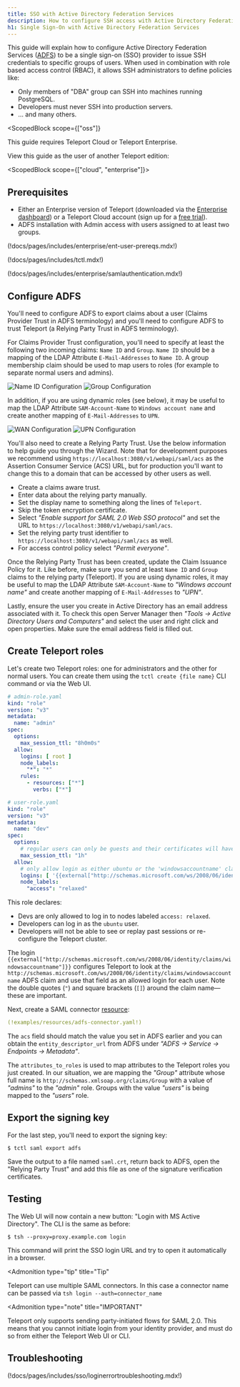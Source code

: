 ```yaml
---
title: SSO with Active Directory Federation Services
description: How to configure SSH access with Active Directory Federation Services using Teleport
h1: Single Sign-On with Active Directory Federation Services
---
```


This guide will explain how to configure Active Directory Federation Services
([ADFS](https://en.wikipedia.org/wiki/Active_Directory_Federation_Services)) to be
a single sign-on (SSO) provider to issue
SSH credentials to specific groups of users. When used in combination with role
based access control (RBAC), it allows SSH administrators to define policies
like:

- Only members of "DBA" group can SSH into machines running PostgreSQL.
- Developers must never SSH into production servers.
- ... and many others.

<ScopedBlock
  scope={["oss"]}
>

  This guide requires Teleport Cloud or Teleport Enterprise.

  View this guide as the user of another Teleport edition:

  <TileSet>
  <Tile icon="cloud" title="Teleport Cloud" href="./adfs.mdx/?scope=cloud">
  </Tile>
  <Tile icon="building" title="Teleport Enterprise" href="./adfs.mdx/?scope=enterprise">
  </Tile>
  </TileSet>

</ScopedBlock>

<ScopedBlock scope={["cloud", "enterprise"]}>

## Prerequisites

- Either an Enterprise version of Teleport (downloaded via the [Enterprise dashboard](https://dashboard.gravitational.com/web/login)) or a Teleport Cloud account (sign up for a [free trial](https://goteleport.com/signup)).
- ADFS installation with Admin access with users assigned to at least two groups.

(!docs/pages/includes/enterprise/ent-user-prereqs.mdx!)

(!docs/pages/includes/tctl.mdx!)

(!docs/pages/includes/enterprise/samlauthentication.mdx!)

## Configure ADFS

You'll need to configure ADFS to export claims about a user (Claims Provider
Trust in ADFS terminology) and you'll need to configure ADFS to trust
Teleport (a Relying Party Trust in ADFS terminology).

For Claims Provider Trust configuration, you'll need to specify at least the
following two incoming claims: `Name ID` and `Group`. `Name ID` should be a
mapping of the LDAP Attribute `E-Mail-Addresses` to `Name ID`. A group
membership claim should be used to map users to roles (for example to
separate normal users and admins).

![Name ID Configuration](../../../img/adfs-1.png)
![Group Configuration](../../../img/adfs-2.png)

In addition, if you are using dynamic roles (see below), it may be useful to map
the LDAP Attribute `SAM-Account-Name` to `Windows account name` and create
another mapping of `E-Mail-Addresses` to `UPN`.

![WAN Configuration](../../../img/adfs-3.png)
![UPN Configuration](../../../img/adfs-4.png)

You'll also need to create a Relying Party Trust. Use the below information to
help guide you through the Wizard. Note that for development purposes we recommend
using `https://localhost:3080/v1/webapi/saml/acs` as the Assertion Consumer
Service (ACS) URL, but for production you'll want to change this to a domain
that can be accessed by other users as well.

- Create a claims aware trust.
- Enter data about the relying party manually.
- Set the display name to something along the lines of `Teleport`.
- Skip the token encryption certificate.
- Select *"Enable support for SAML 2.0 Web SSO protocol"* and set the URL to `https://localhost:3080/v1/webapi/saml/acs`.
- Set the relying party trust identifier to `https://localhost:3080/v1/webapi/saml/acs` as well.
- For access control policy select *"Permit everyone"*.

Once the Relying Party Trust has been created, update the Claim Issuance Policy
for it. Like before, make sure you send at least `Name ID` and `Group` claims to the
relying party (Teleport). If you are using dynamic roles, it may be useful to
map the LDAP Attribute `SAM-Account-Name` to *"Windows account name"* and create
another mapping of `E-Mail-Addresses` to *"UPN"*.

Lastly, ensure the user you create in Active Directory has an email address
associated with it. To check this open Server Manager then
*"Tools -> Active Directory Users and Computers"* and select the user and right
click and open properties. Make sure the email address field is filled out.

## Create Teleport roles

Let's create two Teleport roles: one for administrators and the other for
normal users. You can create them using the `tctl create {file name}` CLI command
or via the Web UI.

```yaml
# admin-role.yaml
kind: "role"
version: "v3"
metadata:
  name: "admin"
spec:
  options:
    max_session_ttl: "8h0m0s"
  allow:
    logins: [ root ]
    node_labels:
      "*": "*"
    rules:
      - resources: ["*"]
        verbs: ["*"]
```

```yaml
# user-role.yaml
kind: "role"
version: "v3"
metadata:
  name: "dev"
spec:
  options:
    # regular users can only be guests and their certificates will have a TTL of 1 hour:
    max_session_ttl: "1h"
  allow:
    # only allow login as either ubuntu or the 'windowsaccountname' claim
    logins: [ '{{external["http://schemas.microsoft.com/ws/2008/06/identity/claims/windowsaccountname"]}}', ubuntu ]
    node_labels:
      "access": "relaxed"
```

This role declares:

- Devs are only allowed to log in to nodes labeled `access: relaxed`.
- Developers can log in as the `ubuntu` user.
- Developers will not be able to see or replay past sessions or
  re-configure the Teleport cluster.

The login
`{{external["http://schemas.microsoft.com/ws/2008/06/identity/claims/windowsaccountname"]}}`
configures Teleport to look at the
`http://schemas.microsoft.com/ws/2008/06/identity/claims/windowsaccountname`
ADFS claim and use that field as an allowed login for each user. Note the
double quotes (`"`) and square brackets (`[]`) around the claim name—these are
important.

Next, create a SAML connector [resource](../../setup/reference/resources.mdx):

```yaml
(!examples/resources/adfs-connector.yaml!)
```

The `acs` field should match the value you set in ADFS earlier and you can
obtain the `entity_descriptor_url` from ADFS under *"ADFS -> Service -> Endpoints -> Metadata"*.

The `attributes_to_roles` is used to map attributes to the Teleport roles you
just created. In our situation, we are mapping the *"Group"* attribute whose full
name is `http://schemas.xmlsoap.org/claims/Group` with a value of *"admins"*
to the *"admin"* role. Groups with the value *"users"* is being mapped to the
*"users"* role.

## Export the signing key

For the last step, you'll need to export the signing key:

```code
$ tctl saml export adfs
```

Save the output to a file named `saml.crt`, return back to ADFS, open the
"Relying Party Trust" and add this file as one of the signature verification
certificates.

## Testing

The Web UI will now contain a new button: "Login with MS Active Directory". The CLI is
the same as before:

```code
$ tsh --proxy=proxy.example.com login
```

This command will print the SSO login URL and try to open it
automatically in a browser.

<Admonition
  type="tip"
  title="Tip"
>
  Teleport can use multiple SAML connectors. In this case a connector name
  can be passed via `tsh login --auth=connector_name`
</Admonition>

<Admonition
  type="note"
  title="IMPORTANT"
>
  Teleport only supports sending party-initiated flows for SAML 2.0. This means
  that you cannot initiate login from your identity provider, and must do so
  from either the Teleport Web UI or CLI.
  </Admonition>

## Troubleshooting

(!docs/pages/includes/sso/loginerrortroubleshooting.mdx!)

</ScopedBlock>
